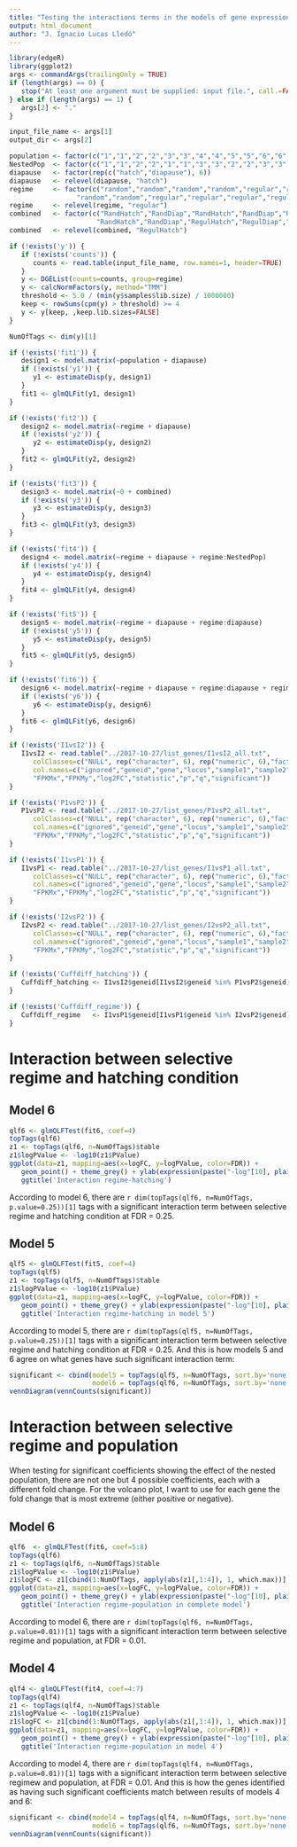 ```yaml
---
title: "Testing the interactions terms in the models of gene expression"
output: html_document
author: "J. Ignacio Lucas Lledó"
---
```


```r
library(edgeR)
library(ggplot2)
args <- commandArgs(trailingOnly = TRUE)
if (length(args) == 0) {
   stop("At least one argument must be supplied: input file.", call.=FALSE)
} else if (length(args) == 1) {
   args[2] <- "."
}

input_file_name <- args[1]
output_dir <- args[2]

population <- factor(c("1","1","2","2","3","3","4","4","5","5","6","6"))
NestedPop  <- factor(c("1","1","2","2","1","1","3","3","2","2","3","3"))
diapause   <- factor(rep(c("hatch","diapause"), 6))
diapause   <- relevel(diapause, "hatch")
regime     <- factor(c("random","random","random","random","regular","regular",
                 "random","random","regular","regular","regular","regular"))
regime     <- relevel(regime, "regular")
combined   <- factor(c("RandHatch","RandDiap","RandHatch","RandDiap","RegulHatch","RegulDiap",
                      "RandHatch","RandDiap","RegulHatch","RegulDiap","RegulHatch","RegulDiap"))
combined   <- relevel(combined, "RegulHatch")

if (!exists('y')) {
   if (!exists('counts')) {
      counts <- read.table(input_file_name, row.names=1, header=TRUE)
   }
   y <- DGEList(counts=counts, group=regime)
   y <- calcNormFactors(y, method="TMM")
   threshold <- 5.0 / (min(y$samples$lib.size) / 1000000)
   keep <- rowSums(cpm(y) > threshold) >= 4
   y <- y[keep, ,keep.lib.sizes=FALSE]
}

NumOfTags <- dim(y)[1]

if (!exists('fit1')) {
   design1 <- model.matrix(~population + diapause)
   if (!exists('y1')) {
      y1 <- estimateDisp(y, design1)
   }
   fit1 <- glmQLFit(y1, design1)
}

if (!exists('fit2')) {
   design2 <- model.matrix(~regime + diapause)
   if (!exists('y2')) {
      y2 <- estimateDisp(y, design2)
   }
   fit2 <- glmQLFit(y2, design2)   
}

if (!exists('fit3')) {
   design3 <- model.matrix(~0 + combined)
   if (!exists('y3')) {
      y3 <- estimateDisp(y, design3)
   }
   fit3 <- glmQLFit(y3, design3)
}

if (!exists('fit4')) {
   design4 <- model.matrix(~regime + diapause + regime:NestedPop)
   if (!exists('y4')) {
      y4 <- estimateDisp(y, design4)
   }
   fit4 <- glmQLFit(y4, design4)
}

if (!exists('fit5')) {
   design5 <- model.matrix(~regime + diapause + regime:diapause)
   if (!exists('y5')) {
      y5 <- estimateDisp(y, design5)
   }
   fit5 <- glmQLFit(y5, design5)
}

if (!exists('fit6')) {
   design6 <- model.matrix(~regime + diapause + regime:diapause + regime:NestedPop)
   if (!exists('y6')) {
      y6 <- estimateDisp(y, design6)
   }
   fit6 <- glmQLFit(y6, design6)
}

if (!exists('I1vsI2')) {
   I1vsI2 <- read.table("../2017-10-27/list_genes/I1vsI2_all.txt", 
      colClasses=c("NULL", rep("character", 6), rep("numeric", 6),"factor"),
      col.names=c("ignored","geneid","gene","locus","sample1","sample2","testStat",
      "FPKMx","FPKMy","log2FC","statistic","p","q","significant"))
}

if (!exists('P1vsP2')) {
   P1vsP2 <- read.table("../2017-10-27/list_genes/P1vsP2_all.txt",
      colClasses=c("NULL", rep("character", 6), rep("numeric", 6),"factor"),
      col.names=c("ignored","geneid","gene","locus","sample1","sample2","testStat",
      "FPKMx","FPKMy","log2FC","statistic","p","q","significant"))
}

if (!exists('I1vsP1')) {
   I1vsP1 <- read.table("../2017-10-27/list_genes/I1vsP1_all.txt",
      colClasses=c("NULL", rep("character", 6), rep("numeric", 6),"factor"),
      col.names=c("ignored","geneid","gene","locus","sample1","sample2","testStat",
      "FPKMx","FPKMy","log2FC","statistic","p","q","significant"))
}

if (!exists('I2vsP2')) {
   I2vsP2 <- read.table("../2017-10-27/list_genes/I2vsP2_all.txt",
      colClasses=c("NULL", rep("character", 6), rep("numeric", 6),"factor"),
      col.names=c("ignored","geneid","gene","locus","sample1","sample2","testStat",
      "FPKMx","FPKMy","log2FC","statistic","p","q","significant"))
}

if (!exists('Cuffdiff_hatching')) {
   Cuffdiff_hatching <- I1vsI2$geneid[I1vsI2$geneid %in% P1vsP2$geneid]
}

if (!exists('Cuffdiff_regime')) {
   Cuffdiff_regime   <- I1vsP1$geneid[I1vsP1$geneid %in% I2vsP2$geneid]
}
```
# Interaction between selective regime and hatching condition
## Model 6

```r
qlf6 <- glmQLFTest(fit6, coef=4)
topTags(qlf6)
z1 <- topTags(qlf6, n=NumOfTags)$table
z1$logPValue <- -log10(z1$PValue)
ggplot(data=z1, mapping=aes(x=logFC, y=logPValue, color=FDR)) + 
   geom_point() + theme_grey() + ylab(expression(paste("-log"[10], plain("(p value)")))) +
   ggtitle('Interaction regime-hatching')
```

According to model 6, there are `r dim(topTags(qlf6, n=NumOfTags, p.value=0.25))[1]` tags
with a significant interaction term between selective regime and hatching condition at
FDR = 0.25.

## Model 5

```r
qlf5 <- glmQLFTest(fit5, coef=4)
topTags(qlf5)
z1 <- topTags(qlf5, n=NumOfTags)$table
z1$logPValue <- -log10(z1$PValue)
ggplot(data=z1, mapping=aes(x=logFC, y=logPValue, color=FDR)) +
   geom_point() + theme_grey() + ylab(expression(paste("-log"[10], plain("p value)")))) + 
   ggtitle('Interaction regime-hatching in model 5')
```

According to model 5, there are `r dim(topTags(qlf5, n=NumOfTags, p.value=0.25))[1]` tags
with a significant interaction term between selective regime and hatching condition at 
FDR = 0.25. And this is how models 5 and 6 agree on what genes have such significant interaction
term:

```r
significant <- cbind(model5 = topTags(qlf5, n=NumOfTags, sort.by='none')$table$FDR <= 0.25,
                     model6 = topTags(qlf6, n=NumOfTags, sort.by='none')$table$FDR <= 0.25)
vennDiagram(vennCounts(significant))
```

# Interaction between selective regime and population

When testing for significant coefficients showing the effect of the nested population, there
are not one but 4 possible coefficients, each with a different fold change. For the volcano
plot, I want to use for each gene the fold change that is most extreme (either positive or
negative).

## Model 6

```r
qlf6  <- glmQLFTest(fit6, coef=5:8)
topTags(qlf6)
z1 <- topTags(qlf6, n=NumOfTags)$table
z1$logPValue <- -log10(z1$PValue)
z1$logFC <- z1[cbind(1:NumOfTags, apply(abs(z1[,1:4]), 1, which.max))]
ggplot(data=z1, mapping=aes(x=logFC, y=logPValue, color=FDR)) +
   geom_point() + theme_grey() + ylab(expression(paste("-log"[10], plain("p value)")))) +
   ggtitle('Interaction regime-population in complete model')
```

According to model 6, there are `r dim(topTags(qlf6, n=NumOfTags, p.value=0.01))[1]` tags
with a significant interaction term between selective regime and population, at FDR = 0.01.

## Model 4

```r
qlf4 <- glmQLFTest(fit4, coef=4:7)
topTags(qlf4)
z1 <- topTags(qlf4, n=NumOfTags)$table
z1$logPValue <- -log10(z1$PValue)
z1$logFC <- z1[cbind(1:NumOfTags, apply(abs(z1[,1:4]), 1, which.max))]
ggplot(data=z1, mapping=aes(x=logFC, y=logPValue, color=FDR)) +
   geom_point() + theme_grey() + ylab(expression(paste("-log"[10], plain("p value)")))) + 
   ggtitle('Interaction regime-population in model 4')
```

According to model 4, there are `r dim(topTags(qlf4, n=NumOfTags, p.value=0.01))[1]` tags
with a significant interaction term between selective regimew and population, at FDR = 0.01.
And this is how the genes identified as having such significant coefficients match between
results of models 4 and 6:

```r
significant <- cbind(model4 = topTags(qlf4, n=NumOfTags, sort.by='none')$table$FDR <= 0.01,
                     model6 = topTags(qlf6, n=NumOfTags, sort.by='none')$table$FDR <= 0.01)
vennDiagram(vennCounts(significant))
```
